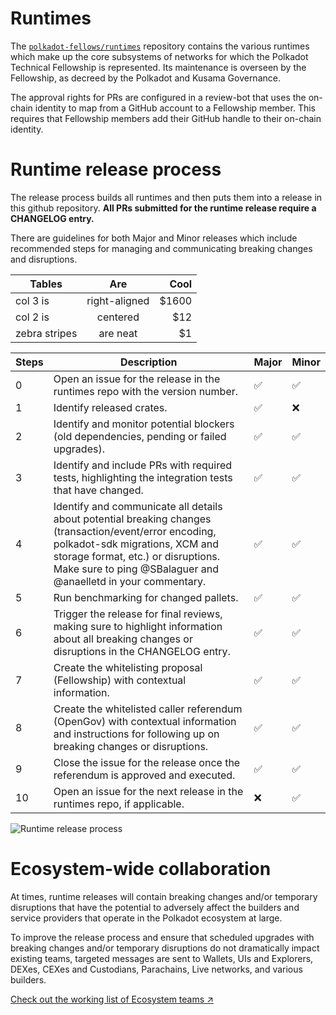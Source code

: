 
# Runtimes

The [`polkadot-fellows/runtimes`](https://github.com/polkadot-fellows/runtimes) repository contains the various runtimes which make up the core subsystems of
networks for which the Polkadot Technical Fellowship is represented. Its
maintenance is overseen by the Fellowship, as decreed by the Polkadot
and Kusama Governance.


The approval rights for PRs are configured in a review-bot that uses the
on-chain identity to map from a GitHub account to a Fellowship member.
This requires that Fellowship members add their GitHub handle to their
on-chain identity.


# Runtime release process


The release process builds all runtimes and then puts them into a
release in this github repository. <b>
All PRs submitted for the runtime release require a CHANGELOG entry.</b>

There are guidelines for both Major and Minor releases which include
recommended steps for managing and communicating breaking changes and
disruptions.

| Tables        |      Are      |   Cool |
| ------------- | :-----------: | -----: |
| col 3 is      | right-aligned | \$1600 |
| col 2 is      |   centered    |   \$12 |
| zebra stripes |   are neat    |    \$1 |`

| Steps | Description                                                                                                                                      | Major | Minor |
|-------|--------------------------------------------------------------------------------------------------------------------------------------------------|-------|-------|
| 0     | Open an issue for the release in the runtimes repo with the version number.                                                                       | ✅    | ✅    |
| 1     | Identify released crates.                                                                                                                         | ✅    | ❌    |
| 2     | Identify and monitor potential blockers (old dependencies, pending or failed upgrades).                                                           | ✅    | ✅    |
| 3     | Identify and include PRs with required tests, highlighting the integration tests that have changed.                                               | ✅    | ✅    |
| 4     | Identify and communicate all details about potential breaking changes (transaction/event/error encoding, polkadot-sdk migrations, XCM and storage format, etc.) or disruptions. Make sure to ping @SBalaguer and @anaelletd in your commentary. | ✅    | ✅    |
| 5     | Run benchmarking for changed pallets.                                                                                                             | ✅    | ✅    |
| 6     | Trigger the release for final reviews, making sure to highlight information about all breaking changes or disruptions in the CHANGELOG entry.     | ✅    | ✅    |
| 7     | Create the whitelisting proposal (Fellowship) with contextual information.                                                                        | ✅    | ✅    |
| 8     | Create the whitelisted caller referendum (OpenGov) with contextual information and instructions for following up on breaking changes or disruptions. | ✅    | ✅    |
| 9     | Close the issue for the release once the referendum is approved and executed.                                                                     | ✅    | ✅    |
| 10    | Open an issue for the next release in the runtimes repo, if applicable.                                                                           | ❌    | ✅    |


<img
className="my-6 max-w-[50rem]"
src={ReleaseProcess}
alt="Runtime release process"
/>

# Ecosystem-wide collaboration

At times, runtime releases will contain breaking changes and/or
temporary disruptions that have the potential to adversely affect the
builders and service providers that operate in the Polkadot ecosystem at
large.

To improve the release process and ensure that scheduled upgrades with
breaking changes and/or temporary disruptions do not dramatically impact
existing teams, targeted messages are sent to Wallets, UIs and
Explorers, DEXes, CEXes and Custodians, Parachains, Live networks, and
various builders.

[Check out the working list of Ecosystem teams ↗](https://docs.google.com/spreadsheets/d/1OnUzvKGM6Byy5lStVBbK7DXT93YYrkLmFElHMh8obt0/edit?usp=sharing)
